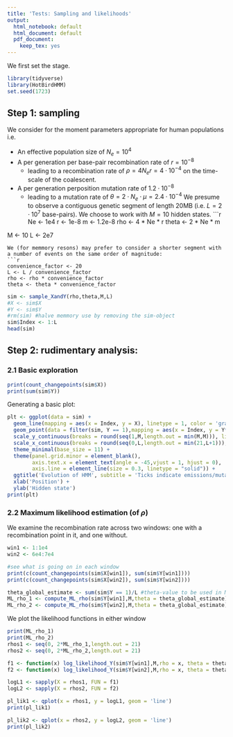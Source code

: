 ```yaml
---
title: 'Tests: Sampling and likelihoods'
output:
  html_notebook: default
  html_document: default
  pdf_document:
    keep_tex: yes
---
```


We first set the stage.
```r
library(tidyverse)
library(HotBirdHMM)
set.seed(1723)
```


## Step 1: sampling
We consider for the moment parameters appropriate for human populations i.e.

  * An effective population size of $N_e = 10^4$
  * A per generation per base-pair recombination rate of $r = 10^{-8}$
    * leading to a recombination rate of $\rho = 4 N_e r = 4 \cdot 10^{-4}$ on the time-scale of the coalescent.
  * A per generation perposition mutation rate of $1.2 \cdot 10^{-8}$
    * leading to a mutation rate of $\theta = 2 \cdot N_e \cdot \mu = 2.4 \cdot 10^{-4}$
We presume to observe a contiguous genetic segment of length 20MB (i.e. $L = 2 \cdot 10^7$ base-pairs). We choose to work with $M = 10$ hidden states.
```r
Ne <- 1e4
r <- 1e-8
m <- 1.2e-8
rho <- 4 * Ne * r
theta <- 2 * Ne * m

M <- 10
L <- 2e7
```
We (for memmory resons) may prefer to consider a shorter segment with a number of events on the same order of magnitude:
```r
convenience_factor <- 20
L <- L / convenience_factor
rho <- rho * convenience_factor
theta <- theta * convenience_factor
```

```r
sim <- sample_XandY(rho,theta,M,L)
#X <- sim$X
#Y <- sim$Y
#rm(sim) #halve memmory use by removing the sim-object
sim$Index <- 1:L
head(sim)
```

## Step 2: rudimentary analysis:

### 2.1 Basic exploration

```r
print(count_changepoints(sim$X))
print(sum(sim$Y))
```

Generating a basic plot: 
```r
plt <- ggplot(data = sim) +
  geom_line(mapping = aes(x = Index, y = X), linetype = 1, color = 'gray') +
  geom_point(data = filter(sim, Y == 1),mapping = aes(x = Index, y = Y*X), size = 1, shape = '|') +
  scale_y_continuous(breaks = round(seq(1,M,length.out = min(M,M))), limits = c(0,M))+
  scale_x_continuous(breaks = round(seq(0,L,length.out = min(21,L+1))), limits = c(0,L))+
  theme_minimal(base_size = 11) +
  theme(panel.grid.minor = element_blank(),
        axis.text.x = element_text(angle = -45,vjust = 1, hjust = 0),
        axis.line = element_line(size = 0.3, linetype = "solid")) +
  ggtitle('Evolution of HMM', subtitle = 'Ticks indicate emissions/mutations') +
  xlab('Position') +
  ylab('Hidden state')
print(plt)
```


### 2.2 Maximum likelihood estimation (of $\rho$)
We examine the recombination rate across two windows: one with a recombination point in it, and one without.
```r
win1 <- 1:1e4
win2 <- 6e4:7e4

#see what is going on in each window
print(c(count_changepoints(sim$X[win1]), sum(sim$Y[win1])))
print(c(count_changepoints(sim$X[win2]), sum(sim$Y[win2])))
```

```r
theta_global_estimate <- sum(sim$Y == 1)/L #theta-value to be used in ML-estimation
ML_rho_1 <- compute_ML_rho(sim$Y[win1],M,theta = theta_global_estimate)
ML_rho_2 <- compute_ML_rho(sim$Y[win2],M,theta = theta_global_estimate)
```
We plot the likelihood functions in either window
```r
print(ML_rho_1)
print(ML_rho_2)
rhos1 <- seq(0, 2*ML_rho_1,length.out = 21)
rhos2 <- seq(0, 2*ML_rho_2,length.out = 21)

f1 <- function(x) log_likelihood_Y(sim$Y[win1],M,rho = x, theta = theta_global_estimate)
f2 <- function(x) log_likelihood_Y(sim$Y[win2],M,rho = x, theta = theta_global_estimate)

logL1 <- sapply(X = rhos1, FUN = f1)
logL2 <- sapply(X = rhos2, FUN = f2)
```
```r
pl_lik1 <- qplot(x = rhos1, y = logL1, geom = 'line')
print(pl_lik1)
```

```r
pl_lik2 <- qplot(x = rhos2, y = logL2, geom = 'line')
print(pl_lik2)
```

<!-- **Note:** the important thing here, is that we are indeed able to get different estimates of the maximum likelihood in both windows: the estimated values $\hat \rho_{\text{window 1}} = 2.6 \cdot 10^{-10}$ and $\hat \rho_{\text{window 2}} = 4.0 \cdot 10^{-2}$ *differ by 12 orders of magnitude* -->
